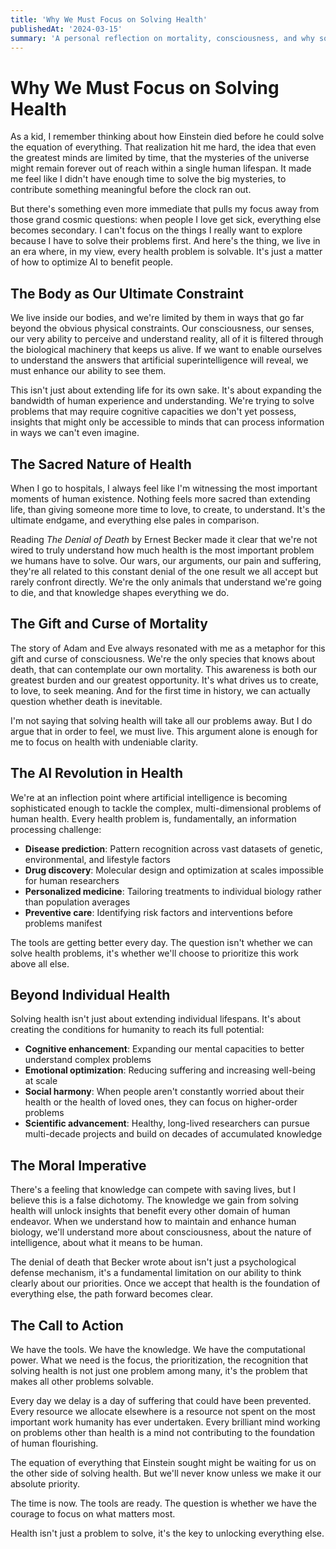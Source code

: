 ```yaml
---
title: 'Why We Must Focus on Solving Health'
publishedAt: '2024-03-15'
summary: 'A personal reflection on mortality, consciousness, and why solving health is the most important problem humanity faces, and the key to unlocking our full potential.'
---
```


# Why We Must Focus on Solving Health

As a kid, I remember thinking about how Einstein died before he could solve the equation of everything. That realization hit me hard, the idea that even the greatest minds are limited by time, that the mysteries of the universe might remain forever out of reach within a single human lifespan. It made me feel like I didn't have enough time to solve the big mysteries, to contribute something meaningful before the clock ran out.

But there's something even more immediate that pulls my focus away from those grand cosmic questions: when people I love get sick, everything else becomes secondary. I can't focus on the things I really want to explore because I have to solve their problems first. And here's the thing, we live in an era where, in my view, every health problem is solvable. It's just a matter of how to optimize AI to benefit people.

## The Body as Our Ultimate Constraint

We live inside our bodies, and we're limited by them in ways that go far beyond the obvious physical constraints. Our consciousness, our senses, our very ability to perceive and understand reality, all of it is filtered through the biological machinery that keeps us alive. If we want to enable ourselves to understand the answers that artificial superintelligence will reveal, we must enhance our ability to see them.

This isn't just about extending life for its own sake. It's about expanding the bandwidth of human experience and understanding. We're trying to solve problems that may require cognitive capacities we don't yet possess, insights that might only be accessible to minds that can process information in ways we can't even imagine.

## The Sacred Nature of Health

When I go to hospitals, I always feel like I'm witnessing the most important moments of human existence. Nothing feels more sacred than extending life, than giving someone more time to love, to create, to understand. It's the ultimate endgame, and everything else pales in comparison.

Reading *The Denial of Death* by Ernest Becker made it clear that we're not wired to truly understand how much health is the most important problem we humans have to solve. Our wars, our arguments, our pain and suffering, they're all related to this constant denial of the one result we all accept but rarely confront directly. We're the only animals that understand we're going to die, and that knowledge shapes everything we do.

## The Gift and Curse of Mortality

The story of Adam and Eve always resonated with me as a metaphor for this gift and curse of consciousness. We're the only species that knows about death, that can contemplate our own mortality. This awareness is both our greatest burden and our greatest opportunity. It's what drives us to create, to love, to seek meaning. And for the first time in history, we can actually question whether death is inevitable.

I'm not saying that solving health will take all our problems away. But I do argue that in order to feel, we must live. This argument alone is enough for me to focus on health with undeniable clarity.

## The AI Revolution in Health

We're at an inflection point where artificial intelligence is becoming sophisticated enough to tackle the complex, multi-dimensional problems of human health. Every health problem is, fundamentally, an information processing challenge:

- **Disease prediction**: Pattern recognition across vast datasets of genetic, environmental, and lifestyle factors
- **Drug discovery**: Molecular design and optimization at scales impossible for human researchers
- **Personalized medicine**: Tailoring treatments to individual biology rather than population averages
- **Preventive care**: Identifying risk factors and interventions before problems manifest

The tools are getting better every day. The question isn't whether we can solve health problems, it's whether we'll choose to prioritize this work above all else.

## Beyond Individual Health

Solving health isn't just about extending individual lifespans. It's about creating the conditions for humanity to reach its full potential:

- **Cognitive enhancement**: Expanding our mental capacities to better understand complex problems
- **Emotional optimization**: Reducing suffering and increasing well-being at scale
- **Social harmony**: When people aren't constantly worried about their health or the health of loved ones, they can focus on higher-order problems
- **Scientific advancement**: Healthy, long-lived researchers can pursue multi-decade projects and build on decades of accumulated knowledge

## The Moral Imperative

There's a feeling that knowledge can compete with saving lives, but I believe this is a false dichotomy. The knowledge we gain from solving health will unlock insights that benefit every other domain of human endeavor. When we understand how to maintain and enhance human biology, we'll understand more about consciousness, about the nature of intelligence, about what it means to be human.

The denial of death that Becker wrote about isn't just a psychological defense mechanism, it's a fundamental limitation on our ability to think clearly about our priorities. Once we accept that health is the foundation of everything else, the path forward becomes clear.

## The Call to Action

We have the tools. We have the knowledge. We have the computational power. What we need is the focus, the prioritization, the recognition that solving health is not just one problem among many, it's the problem that makes all other problems solvable.

Every day we delay is a day of suffering that could have been prevented. Every resource we allocate elsewhere is a resource not spent on the most important work humanity has ever undertaken. Every brilliant mind working on problems other than health is a mind not contributing to the foundation of human flourishing.

The equation of everything that Einstein sought might be waiting for us on the other side of solving health. But we'll never know unless we make it our absolute priority.

The time is now. The tools are ready. The question is whether we have the courage to focus on what matters most.

Health isn't just a problem to solve, it's the key to unlocking everything else.